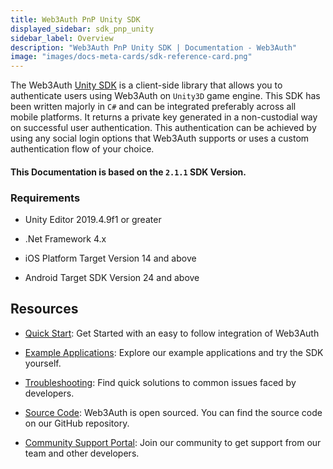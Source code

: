 ```yaml
---
title: Web3Auth PnP Unity SDK
displayed_sidebar: sdk_pnp_unity
sidebar_label: Overview
description: "Web3Auth PnP Unity SDK | Documentation - Web3Auth"
image: "images/docs-meta-cards/sdk-reference-card.png"
---
```


The Web3Auth [Unity SDK](https://github.com/Web3Auth/web3auth-unity-sdk) is a client-side library
that allows you to authenticate users using Web3Auth on `Unity3D` game engine. This SDK has been
written majorly in `C#` and can be integrated preferably across all mobile platforms. It returns a
private key generated in a non-custodial way on successful user authentication. This authentication
can be achieved by using any social login options that Web3Auth supports or uses a custom
authentication flow of your choice.

#### This Documentation is based on the `2.1.1` SDK Version.

### Requirements

- Unity Editor 2019.4.9f1 or greater

- .Net Framework 4.x

- iOS Platform Target Version 14 and above

- Android Target SDK Version 24 and above

## Resources

- [Quick Start](/quick-start?product=PNP&sdk=PNP_UNITY&framework=IOS&stepIndex=0): Get Started with
  an easy to follow integration of Web3Auth

- [Example Applications](/examples?product=Plug+and+Play&sdk=Plug+and+Play+Unity+SDK): Explore our
  example applications and try the SDK yourself.

- [Troubleshooting](/troubleshooting): Find quick solutions to common issues faced by developers.

- [Source Code](https://github.com/Web3Auth/web3auth-unity-sdk): Web3Auth is open sourced. You can
  find the source code on our GitHub repository.

- [Community Support Portal](https://web3auth.io/community/c/help-pnp/pnp-unity/20): Join our
  community to get support from our team and other developers.
